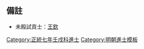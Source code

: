 {{Navbox
|name = 正統七年壬戌科殿試金榜
|title = 正統七年（[[1442年]]）壬戌科殿試金榜
|titlestyle = background-color:#FFD700;
|image =
|style = width:100%;text-align:center; 
|groupstyle = text-align:center; background-color:#FFD700;
|liststyle = text-align:center;
|state = {{{state<includeonly>|collapsed</includeonly>}}}
|group1 = 第一甲<br>賜進士及第<br>共3名
|list1 = '''[[劉儼 (明朝狀元)|劉　儼]]''' - '''[[呂原|呂　原]]''' - '''[[黃諫|黃　諫]]'''

|group2 = 第二甲<br>賜進士出身<br>共50名
|list2 = [[陳宜|陳　宜]] - [[徐簡|徐　簡]] - [[龍澄|龍　澄]] - [[沈琮 (正統壬戌進士)|沈　琮]] - [[鄒允隆]] - [[姚夔|姚　夔]] - [[甯瑛|甯　瑛]] - [[朱榮 (正統進士)|朱　榮]] - [[刘曦 (明朝)|劉　曦]] - [[王復 (正統進士)|王　復]]<br>[[張瀾 (正統進士)|張　瀾]] - [[解延年]] - [[李森 (正統進士)|李　森]] - [[宋儒 (正統進士)|宋　儒]] - [[黃裳 (正統壬戌進士)|黃　裳]] - [[潘英|潘　英]] - [[潘鑑 (正統進士)|潘　鑑]] - [[余瓚 (正統進士)|余　瓚]] - [[左鼎|左　鼎]] - [[包良佐]]<br>[[孫振望]] - [[南昱|南　昱]] - [[沈彬|沈　彬]] - [[洪繩|洪　繩]] - [[姚龍|姚　龍]] - [[鄭序|鄭　序]] - [[劉鍇 (正統進士)|劉　鍇]] - [[翟敬_(正統進士)|翟　敬]] - [[王槩 (正統進士)|王　槩]] - [[顧孟喬]]<br>[[王英 (正統進士)|王　英]] - [[胡珉|胡　珉]] - [[劉子鍾]] - [[胡淵 (正統進士)|胡　淵]] - [[鄭清|鄭　清]] - [[項忠|項　忠]] - [[蕭儼|蕭　儼]] - [[葉春 (正統進士)|葉　春]] - [[盧祥|盧　祥]] - [[李正芳]]<br>[[張雲翰]] - [[劉福 (正統七年進士)|劉　福]] - [[俞鑑|俞　鑑]] - [[魯文|魯　文]] - [[李鑑 (正統進士)|李　鑑]] - [[熊璘|熊　璘]] - [[王儼 (正統進士)|王　儼]] - [[劉華甫 (正統進士)|劉華甫]] - [[干璠|干　璠]] - [[韓雍|韓　雍]]

|group3 = 第三甲<br>賜同進士出身<br>共96名
|list3 = [[鄧貴|鄧　貴]] - [[秦顒|秦　顒]] - [[羅如墉]] - [[周鐸 (正統進士)|周　鐸]] - [[楊鏞 (正統壬戌進士)|楊　鏞]] - [[鄧顒|鄧　顒]] - [[甘澤|甘　澤]] - [[羅澄|羅　澄]] - [[吳節 (正統進士)|吳　節]] - [[童守宏]]<br>[[陳璣 (正統進士)|陳　璣]] - [[鄭溫 (明朝)|鄭　溫]] - [[王詔 (正統進士)|王　詔]] - [[田玹|田　玹]] - [[張瑄 (正統進士)|張　瑄]] - [[楊益 (正統進士)|楊　益]] - [[楊政 (正統進士)|楊　政]] - [[江淵 (正統進士)|江　淵]] - [[朱驥|朱　驥]] - [[聞人韺]]<br>[[呂昌|呂　昌]] - [[張純 (正統壬戌進士)|張　純]] - [[黃鍾 (正統進士)|黃　鍾]] - [[高安 (正統壬戌進士)|高　安]] - [[謝紳|謝　紳]] - [[徐正 (明朝)|徐　正]] - [[李實 (正統進士)|李　實]] - [[黃仕儁]] - [[王理 (正統進士)|王　理]] - [[馬顯|馬　顯]]<br>[[張瑛 (正統進士)|張　瑛]] - [[馬頊|馬　頊]] - [[唐鍾|唐　鍾]] - [[徐善|徐　善]] - [[路璧|路　璧]] - [[尹鋐|尹　鋐]] - [[王庾|王　庾]] - [[陳浩 (正統進士)|陳　浩]] - [[尹禮 (正統進士)|尹　禮]] - [[郎勝 (正統進士)|郎　勝]]<br>[[章文|章　文]] - [[謝睿|謝　睿]] - [[畢鸞|畢　鸞]] - [[翁世資]] - [[夏裕|夏　裕]] - [[鄭敬|鄭　敬]] - [[閻寬|閻　寬]] - [[胡貫|胡　貫]] - [[曾昂|曾　昂]] - [[左輔 (正統進士)|左　輔]]<br>[[黃宗|黃　宗]] - [[芮釗|芮　釗]] - [[辛浩|辛　浩]] - [[劉懷|劉　懷]] - [[董昱|董　昱]] - [[駱敏|駱　敏]] - [[歐陽正]] - [[強宏|強　宏]] - [[婁良|婁　良]] - [[王剴 (正統進士)|王　剴]]<br>[[楊觀|楊　觀]] - [[曹祥|曹　祥]] - [[鄭寧|鄭　寧]] - [[魏貞|魏　貞]] - [[黃禎|黃　禎]] - [[劉賢 (正統進士)|劉　賢]] - [[任寧|任　寧]] - [[黃鑑|黃　鑑]] - [[楊愈|楊　愈]] - [[丘嵩|丘　嵩]]<br>[[李侃 (正統進士)|李　侃]] - [[沈訥|沈　訥]] - [[錢森|錢　森]] - [[鍾成|鍾　成]] - [[張文質]] - [[酆海|酆　海]] - [[汪琰|汪　琰]] - [[王宣 (正統壬戌進士)|王　宣]] - [[高謙 (正統進士)|高　謙]] - [[郝璜|郝　璜]]<br>[[熊文|熊　文]] - [[陳汝言]] - [[白圭 (明朝)|白　圭]] - [[劉玘 (正統進士)|劉　玘]]<!---題名碑錄寫作王字旁巳---> - [[陳銓 (正統進士)|陳　銓]] - [[倪讓|倪　讓]] - [[劉讓 (正統進士)|劉　讓]] - [[薛遠|薛　遠]] - [[李瑤 (正統進士)|李　瑤]] - [[張惠 (正統進士)|張　惠]]<br>[[程信|程　信]] - [[常茂 (正統進士)|常　茂]] - [[甘節|甘　節]] - [[薛幹|薛　幹]] - [[萬祥 (正統進士)|萬　祥]] - [[邵進|邵　進]]<span style="color: #FFFFFF;"> - －－－ - －－－ - －－－ - －－－</span>
|belowstyle = text-align: center; background-color:#FFD700;
|below='''前一科：[[Template:正統四年己未科殿試金榜|正統四年己未科]]　'''·'''　後一科：[[Template:正統十年乙丑科殿試金榜|正統十年乙丑科]]'''
}}[[Category:正統七年壬戌科進士]]<noinclude>
==備註==
*未殿試貢士：[[王欽 (黃巖)|王欽]]

[[Category:正統七年壬戌科進士| ]]
[[Category:明朝進士模板]]</noinclude>